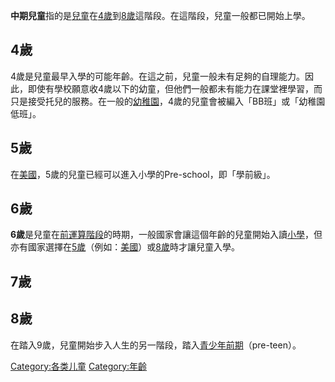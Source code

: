 {{unreferenced|time=2016-06-09T01:22:49+00:00}}
'''中期兒童'''指的是[[兒童|兒童]]在[[4歲|4歲]]到[[8歲|8歲]]這階段。在這階段，兒童一般都已開始上學。

== 4歲 ==
4歲是兒童最早入學的可能年齡。在這之前，兒童一般未有足夠的自理能力。因此，即使有學校願意收4歲以下的幼童，但他們一般都未有能力在課堂裡學習，而只是接受托兒的服務。在一般的[[幼稚園|幼稚園]]，4歲的兒童會被編入「BB班」或「幼稚園低班」。

== 5歲 ==
在[[美國|美國]]，5歲的兒童已經可以進入小學的Pre-school，即「學前級」。

== 6歲 ==
'''6歲'''是兒童在[[前運算階段|前運算階段]]的時期，一般國家會讓這個年齡的兒童開始入讀[[小學|小學]]，但亦有國家選擇在[[5歲|5歲]]（例如：[[美國|美國]]）或[[8歲|8歲]]時才讓兒童入學。
== 7歲 ==
== 8歲 ==
在踏入9歲，兒童開始步入人生的另一階段，踏入[[青少年前期|青少年前期]]（pre-teen）。

[[Category:各类儿童|Category:各类儿童]]
[[Category:年齡|Category:年齡]]

{{sociology-stub}}